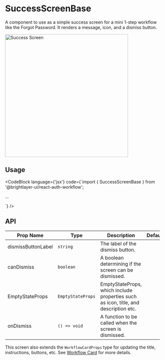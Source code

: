 
# SuccessScreenBase

A component to use as a simple success screen for a mini 1-step workflow like the Forgot Password. It renders a message, icon, and a dismiss button.

<img width="400" alt="Success Screen" src={ResetPasswordScreen} />

## Usage

<CodeBlock
    language={'jsx'}
    code={`import { SuccessScreenBase } from '@brightlayer-ui/react-auth-workflow';

...

<SuccessScreenBase />
`} />

## API

| Prop Name          | Type              | Description                                                                         | Default |
| ------------------ | ----------------- | ----------------------------------------------------------------------------------- | ------- |
| dismissButtonLabel | `string`          | The label of the dismiss button.                                                    |         |
| canDismiss         | `boolean`         | A boolean determining if the screen can be dismissed.                               |         |
| EmptyStateProps    | `EmptyStateProps` | EmptyStateProps, which include properties such as icon, title, and description etc. |         |
| onDismiss          | `() => void`      | A function to be called when the screen is dismissed.                               |         |

This screen also extends the `WorkflowCardProps` type for updating the title, instructions, buttons, etc. See [Workflow Card](/workflows/workflow-card/) for more details.
